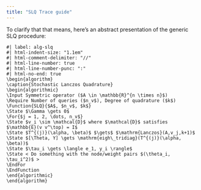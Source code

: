 ```yaml
---
title: "SLQ Trace guide"
---
```


To clarify that that means, here's an abstract presentation of the generic SLQ procedure: 

```.pseudocode
#| label: alg-slq
#| html-indent-size: "1.1em"
#| html-comment-delimiter: "//"
#| html-line-number: true
#| html-line-number-punc: ":"
#| html-no-end: true
\begin{algorithm}
\caption{Stochastic Lanczos Quadrature}
\begin{algorithmic}
\Input Symmetric operator ($A \in \mathbb{R}^{n \times n}$)
\Require Number of queries ($n_v$), Degree of quadrature ($k$)
\Function{SLQ}{$A$, $n_v$, $k$}
\State $\Gamma \gets 0$
\For{$j = 1, 2, \dots, n_v$}
\State $v_i \sim \mathcal{D}$ where $\mathcal{D}$ satisfies $\mathbb{E}(v v^\top) = I$
\State $T^{(j)}(\alpha, \beta)$ $\gets$ $\mathrm{Lanczos}(A,v_j,k+1)$
\State $[\Theta, Y] \gets \mathrm{eigh\_tridiag}(T^{(j)}(\alpha, \beta))$
\State $\tau_i \gets \langle e_1, y_i \rangle$
\State < Do something with the node/weight pairs $(\theta_i, \tau_i^2)$ >
\EndFor
\EndFunction
\end{algorithmic}
\end{algorithm}
```

